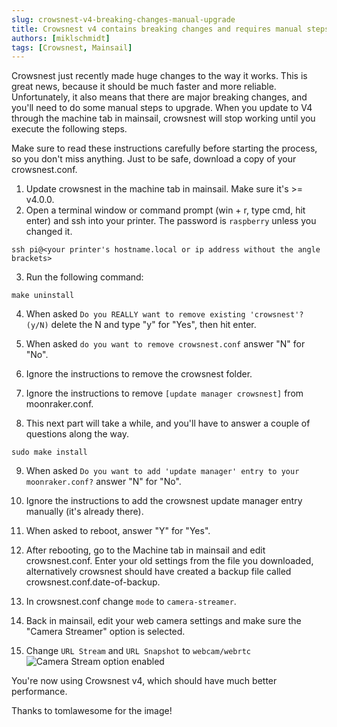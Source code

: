 ```yaml
---
slug: crowsnest-v4-breaking-changes-manual-upgrade
title: Crowsnest v4 contains breaking changes and requires manual steps to upgrade.
authors: [miklschmidt]
tags: [Crowsnest, Mainsail]
---
```


Crowsnest just recently made huge changes to the way it works. This is great news, because it should be much faster and more reliable. Unfortunately, it also means that there are major breaking changes, and you'll need to do some manual steps to upgrade. When you update to V4 through the machine tab in mainsail, crowsnest will stop working until you execute the following steps.

Make sure to read these instructions carefully before starting the process, so you don't miss anything. Just to be safe, download a copy of your crowsnest.conf.

1. Update crowsnest in the machine tab in mainsail. Make sure it's >= v4.0.0.
2. Open a terminal window or command prompt (win + r, type cmd, hit enter) and ssh into your printer. The password is `raspberry` unless you changed it.

```
ssh pi@<your printer's hostname.local or ip address without the angle brackets>
```

3. Run the following command:

```
make uninstall
```

4. When asked `Do you REALLY want to remove existing 'crowsnest'? (y/N)` delete the N and type "y" for "Yes", then hit enter.

5. When asked `do you want to remove crowsnest.conf` answer "N" for "No".

6. Ignore the instructions to remove the crowsnest folder.
7. Ignore the instructions to remove `[update manager crowsnest]` from moonraker.conf.

8. This next part will take a while, and you'll have to answer a couple of questions along the way.

```
sudo make install
```

9. When asked `Do you want to add 'update manager' entry to your moonraker.conf?` answer "N" for "No".

10. Ignore the instructions to add the crowsnest update manager entry manually (it's already there).

11. When asked to reboot, answer "Y" for "Yes".

12. After rebooting, go to the Machine tab in mainsail and edit crowsnest.conf. Enter your old settings from the file you downloaded, alternatively crowsnest should have created a backup file called crowsnest.conf.date-of-backup.
13. In crowsnest.conf change `mode` to `camera-streamer`.
14. Back in mainsail, edit your web camera settings and make sure the "Camera Streamer" option is selected.
15. Change `URL Stream` and `URL Snapshot` to `webcam/webrtc`
    ![Camera Stream option enabled](./_media/camera-stream-option.png)

You're now using Crowsnest v4, which should have much better performance.

Thanks to tomlawesome for the image!
